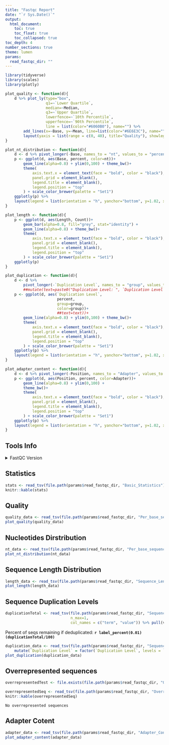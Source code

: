 ```yaml
---
title: "Fastqc Report"
date: "`r Sys.Date()`"
output:
  html_document:
    toc: true
    toc_float: true
    toc_collapsed: true
toc_depth: 4
number_sections: true
theme: lumen
params:
  read_fastqc_dir: ""
---
```


```r
library(tidyverse)
library(scales)
library(plotly)

plot_quality <- function(d){
    d %>% plot_ly(type="box", 
                  q1=~`Lower Quartile`, 
                  median=~Median,
                  q3=~`Upper Quartile`, 
                  lowerfence=~`10th Percentile`, 
                  upperfence=~`90th Percentile`, 
                  line = list(color="#6060B0"), name="") %>% 
        add_lines(x=~Base, y=~Mean, line=list(color="#6E6E3C"), name="") %>% 
        layout(yaxis = list(range = c(0, 40), title="Quality"), showlegend = FALSE)
}

plot_nt_distribution <- function(d){
    d <- d %>% pivot_longer(-Base, names_to = "nt", values_to = "percent")
    p <- ggplot(d, aes(Base, percent, color=nt))+
        geom_line(alpha=0.8) + ylim(0,100) + theme_bw()+ 
        theme(
            axis.text.x = element_text(face = "bold", color = "black"), 
            panel.grid = element_blank(),
            legend.title = element_blank(),
            legend.position = "top"
        ) + scale_color_brewer(palette = "Set1")
    ggplotly(p) %>%
    layout(legend = list(orientation = "h", yanchor="bottom", y=1.02, xanchor="right", x=1, title = ""))
}

plot_length <- function(d){
    p <- ggplot(d, aes(Length, Count))+
        geom_bar(alpha=0.8, fill="grey", stat="identity") +
        geom_line(alpha=0.8) + theme_bw()+
        theme(
            axis.text.x = element_text(face = "bold", color = "black"),
            panel.grid = element_blank(),
            legend.title = element_blank(),
            legend.position = "top"
        ) + scale_color_brewer(palette = "Set1")
    ggplotly(p)
}

plot_duplication <- function(d){
    d <- d %>%
        pivot_longer(-`Duplication Level`, names_to = "group", values_to = "percent") ##%>%
        ##mutate(text=paste0("Duplication Level: ", `Duplication Level`, "<br>", "Percent: ", label_percent(0.01)(percent/100)))
    p <- ggplot(d, aes(`Duplication Level`, 
                       percent, 
                       group=group, 
                       color=group))+ 
                       ##text=text))+
        geom_line(alpha=0.8) + ylim(0,100) + theme_bw()+
        theme(
            axis.text.x = element_text(face = "bold", color = "black"),
            panel.grid = element_blank(),
            legend.title = element_blank(),
            legend.position = "top"
        ) + scale_color_brewer(palette = "Set1")
    ggplotly(p) %>% 
    layout(legend = list(orientation = "h", yanchor="bottom", y=1.02, xanchor="right", x=1, title = ""))
}

plot_adapter_content <- function(d){
    d <- d %>% pivot_longer(-Position, names_to = "Adapter", values_to = "percent")
    p <- ggplot(d, aes(Position, percent, color=Adapter))+
        geom_line(alpha=0.8) + ylim(0,100) + 
        theme_bw()+
        theme(
            axis.text.x = element_text(face = "bold", color = "black"),
            panel.grid = element_blank(),
            legend.title = element_blank(),
            legend.position = "top"
        ) + scale_color_brewer(palette = "Set1")
    ggplotly(p) %>%
    layout(legend = list(orientation = "h", yanchor="bottom", y=1.02, xanchor="right", x=1, title=""))
}
```

## Tools Info

<details>
  <summary>FastQC Version</summary>
  
  ```bash
  fastqc --version
  ```

</details> 

## Statistics

```r
stats <- read_tsv(file.path(params$read_fastqc_dir, "Basic_Statistics"))
knitr::kable(stats)
```

## Quality

```r
quality_data <- read_tsv(file.path(params$read_fastqc_dir, "Per_base_sequence_quality"))
plot_quality(quality_data)
```

## Nucleotides Dirstribution

```r
nt_data <- read_tsv(file.path(params$read_fastqc_dir, "Per_base_sequence_content"))
plot_nt_distribution(nt_data)
```

## Sequence Length Distribution

```r
length_data <- read_tsv(file.path(params$read_fastqc_dir, "Sequence_Length_Distribution"))
plot_length(length_data)
```

## Sequence Duplication Levels

```r
duplicationTotal <- read_tsv(file.path(params$read_fastqc_dir, "Sequence_Duplication_Levels"), 
                             n_max=1,
                             col_names = c("term", "value")) %>% pull(value)
```
Percent of seqs remaining if deduplicated: <strong>`r label_percent(0.01)(duplicationTotal/100)`</strong>

```r
duplication_data <- read_tsv(file.path(params$read_fastqc_dir, "Sequence_Duplication_Levels"), skip=1) %>%
    mutate(`Duplication Level` = factor(`Duplication Level`, levels = `Duplication Level`))
plot_duplication(duplication_data)
```

## Overrepresented sequences

```r
overrepresentedTest <- file.exists(file.path(params$read_fastqc_dir, "Overrepresented_sequences"))
```

```r
overrepresentedSeq <- read_tsv(file.path(params$read_fastqc_dir, "Overrepresented_sequences"))
knitr::kable(overrepresentedSeq)
```

```block
No overrepresented sequences
```

## Adapter Cotent

```r
adapter_data <- read_tsv(file.path(params$read_fastqc_dir, "Adapter_Content"))
plot_adapter_content(adapter_data)
```
